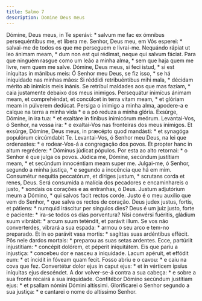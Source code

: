 ```yaml
---
title: Salmo 7
description: Domine Deus meus
---
```


<div class="side-by-side not-content">
  <span>
    Dómine, Deus meus, in Te sperávi: * salvum me fac ex ómnibus persequéntibus
    me, et líbera me.
  </span>
  <span>
    Senhor, Deus meu, em Vós esperei: * salvai-me de todos os que me perseguem e
    livrai-me.
  </span>
  <span>
    Nequándo rápiat ut leo ánimam meam, * dum non est qui rédimat, neque qui
    salvum fáciat.
  </span>
  <span>
    Para que ninguém rasgue como um leão a minha alma, * sem que haja quem me
    livre, nem quem me salve.
  </span>
  <span>
    Dómine, Deus meus, si feci istud, * si est iníquitas in mánibus meis:
  </span>
  <span>
    Ó Senhor meu Deus, se fiz isso, * se há iniquidade nas minhas mãos:
  </span>
  <span>
    Si réddidi retribuéntibus mihi mala, * décidam mérito ab inimícis meis
    inánis.
  </span>
  <span>
    Se retribuí maldades aos que mas faziam, * caia justamente debaixo dos meus
    inimigos.
  </span>
  <span>
    Persequátur inimícus ánimam meam, et comprehéndat, et concúlcet in terra
    vitam meam, * et glóriam meam in púlverem dedúcat.
  </span>
  <span>
    Persiga o inimigo a minha alma, apodere-a e calque na terra a minha vida * e
    a pó reduza a minha glória.
  </span>
  <span>
    Exsúrge, Dómine, in ira tua: * et exaltáre in fínibus inimicórum meórum.
  </span>
  <span>
    Levantai-Vos, ó Senhor, na vossa ira: * e exaltai-Vos nas fronteiras dos
    meus inimigos.
  </span>
  <span>
    Et exsúrge, Dómine, Deus meus, in præcépto quod mandásti: * et synagóga
    populórum circúmdabit Te.
  </span>
  <span>
    Levantai-Vos, ó Senhor meu Deus, na lei que ordenastes: * e rodear-Vos-á a
    congregação dos povos.
  </span>
  <span>
    Et propter hanc in altum regrédere: * Dóminus júdicat pópulos.
  </span>
  <span>
    Por esta ao alto retornai: * o Senhor é que julga os povos.
  </span>
  <span>
    Júdica me, Dómine, secúndum justítiam meam, * et secúndum innocéntiam meam
    super me.
  </span>
  <span>
    Julgai-me, ó Senhor, segundo a minha justiça, * e segundo a inocência que há
    em mim.
  </span>
  <span>
    Consumétur nequítia peccatórum, et díriges justum, * scrutans corda et
    renes, Deus.
  </span>
  <span>
    Será consumida a malícia dos pecadores e encaminhareis o justo, * sondais os
    corações e as entranhas, ó Deus.
  </span>
  <span>
    Justum adjutórium meum a Dómino, * qui salvos facit rectos corde.
  </span>
  <span>
    Justo é o meu auxílio que vem do Senhor, * que salva os rectos de coração.
  </span>
  <span>
    Deus judex justus, fortis, et pátiens: * numquid iráscitur per síngulos
    dies?
  </span>
  <span>
    Deus é um juiz justo, forte e paciente: * ira-se todos os dias porventura?
  </span>
  <span>
    Nisi convérsi fuéritis, gládium suum vibrábit: * arcum suum teténdit, et
    parávit illum.
  </span>
  <span>
    Se vos não converterdes, vibrará a sua espada: * armou o seu arco e tem-no
    preparado.
  </span>
  <span>
    Et in eo parávit vasa mortis: * sagíttas suas ardéntibus effécit.
  </span>
  <span>
    Pôs nele dardos mortais: * preparou as suas setas ardentes.
  </span>
  <span>
    Ecce, partúriit injustítiam: * concépit dolórem, et péperit iniquitátem.
  </span>
  <span>
    Eis que pariu a injustiça: * concebeu dor e nasceu a iniquidade.
  </span>
  <span>
    Lacum apéruit, et effódit eum: * et íncidit in fóveam quam fecit.
  </span>
  <span>
    Fosso abriu e o cavou: * e caiu na cova que fez.
  </span>
  <span>
    Convertétur dolor ejus in caput ejus: * et in vérticem ipsíus iníquitas ejus
    descéndet.
  </span>
  <span>
    A dor volver-se-á contra a sua cabeça: * e sobre a sua fronte recairá a sua
    iniquidade.
  </span>
  <span>
    Confitébor Dómino secúndum justítiam ejus: * et psallam nómini Dómini
    altíssimi.
  </span>
  <span>
    Glorificarei o Senhor segundo a sua justiça: * e cantarei o nome do
    altíssimo Senhor.
  </span>
</div>
